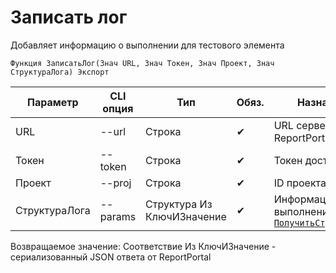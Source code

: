 ﻿---
sidebar_position: 1
description: Записать лог и другие функции для работы с ReportPortal в Открытом пакете интеграций - бесплатной open-source библиотеке интеграций для 1С:Предприятие 8, OneScript и CLI
keywords: [1C, 1С, 1С:Предприятие, 1С:Предприятие 8.3, API, Интеграция, Сервисы, Обмен, OneScript, CLI, ReportPortal]
---


# Записать лог
 Добавляет информацию о выполнении для тестового элемента



`Функция ЗаписатьЛог(Знач URL, Знач Токен, Знач Проект, Знач СтруктураЛога) Экспорт`

  | Параметр | CLI опция | Тип | Обяз. | Назначение |
  |-|-|-|-|-|
  | URL | --url | Строка | &#x2714; | URL сервера ReportPortal |
  | Токен | --token | Строка | &#x2714; | Токен доступа |
  | Проект | --proj | Строка | &#x2714; | ID проекта |
  | СтруктураЛога | --params | Структура Из КлючИЗначение | &#x2714; | Информация о выполнении. См. [`ПолучитьСтруктуруЛога`](/docs/ReportPortal/Log-recording/Get-log-structure) |

  
  Возвращаемое значение:   Соответствие Из КлючИЗначение - сериализованный JSON ответа от ReportPortal

<br/>




    




